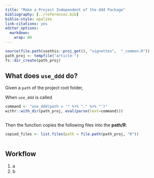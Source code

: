 ---
title: "Make a Project Independent of the ddd Package"
bibliography: [../references.bib]
biblio-style: apalike
link-citations: yes
editor_options: 
  markdown: 
    wrap: 80
---

```{r, include = FALSE}
source(file.path(usethis::proj_get(), "vignettes",  "_common.R"))
path_proj <- tempfile("article-")
fs::dir_create(path_proj)
```

## What does `use_ddd` do?

Given a `path` of the project root folder,

When `use_ddd` is called

```{r, eval = TRUE, echo = FALSE}
command <- "use_ddd(path = '" %+% "." %+% "')"
withr::with_dir(path_proj, eval(parse(text=command)))
```

```{r, code = command, eval = FALSE, echo = TRUE}
```

Then the function copies the following files into the **path/R**:

```{r, eval = TRUE, echo = FALSE}
copied_files <- list.files(path = file.path(path_proj, "R"))
```

```{r, code = copied_files, eval = FALSE, echo = TRUE}
```


## Workflow

1. a
2. b
